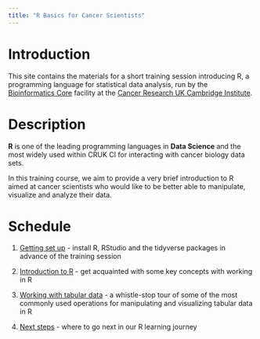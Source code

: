 ```yaml
---
title: "R Basics for Cancer Scientists"
---
```


# Introduction

This site contains the materials for a short training session introducing R, a
programming language for statistical data analysis, run by the [Bioinformatics Core](https://www.cruk.cam.ac.uk/core-facilities/bioinformatics-core)
facility at the [Cancer Research UK Cambridge Institute](https://www.cruk.cam.ac.uk).

# Description

**R** is one of the leading programming languages in **Data Science** and the
most widely used within CRUK CI for interacting with cancer biology data sets.

In this training course, we aim to provide a very brief introduction to R aimed
at cancer scientists who would like to be better able to manipulate, visualize
and analyze their data.

# Schedule

1. [Getting set up](setting_up.html) - install R, RStudio and the tidyverse packages in advance of the training session

2. [Introduction to R](introduction_to_r.html) - get acquainted with some key concepts with working in R

3. [Working with tabular data](tabular_data.html) - a whistle-stop tour of some of the most commonly used operations for manipulating and visualizing tabular data in R

4. [Next steps](next_steps.html) - where to go next in our R learning journey

